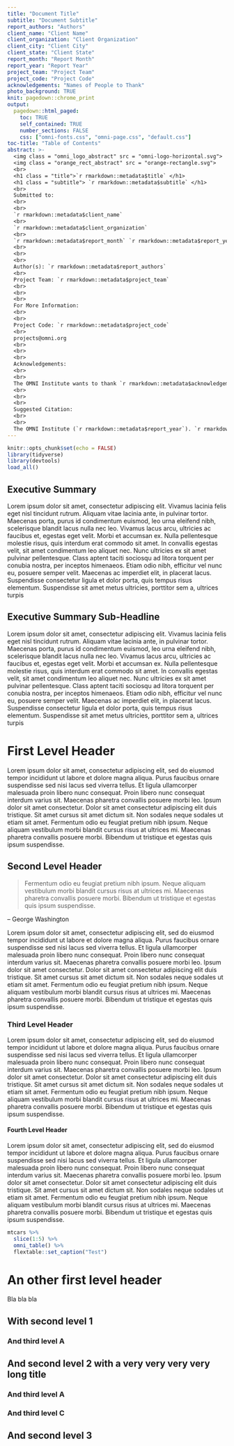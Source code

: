 ```yaml
---
title: "Document Title"
subtitle: "Document Subtitle" 
report_authors: "Authors"
client_name: "Client Name"
client_organization: "Client Organization"
client_city: "Client City"
client_state: "Client State"
report_month: "Report Month"
report_year: "Report Year"
project_team: "Project Team"
project_code: "Project Code"
acknowledgements: "Names of People to Thank"
photo_background: TRUE
knit: pagedown::chrome_print
output:
  pagedown::html_paged:
    toc: TRUE
    self_contained: TRUE
    number_sections: FALSE
    css: ["omni-fonts.css", "omni-page.css", "default.css"]
toc-title: "Table of Contents"
abstract: >-
  <img class = "omni_logo_abstract" src = "omni-logo-horizontal.svg">
  <img class = "orange_rect_abstract" src = "orange-rectangle.svg">
  <br> 
  <h1 class = "title">`r rmarkdown::metadata$title` </h1>
  <h1 class = "subtitle"> `r rmarkdown::metadata$subtitle` </h1>
  <br> 
  Submitted to: 
  <br> 
  <br>
  `r rmarkdown::metadata$client_name`
  <br>
  `r rmarkdown::metadata$client_organization`
  <br>
  `r rmarkdown::metadata$report_month` `r rmarkdown::metadata$report_year`
  <br> 
  <br>
  <br>
  Author(s): `r rmarkdown::metadata$report_authors`
  <br>
  Project Team: `r rmarkdown::metadata$project_team`
  <br>
  <br>
  <br>
  For More Information:
  <br>
  <br>
  Project Code: `r rmarkdown::metadata$project_code`
  <br>
  projects@omni.org
  <br>
  <br>
  <br>
  Acknowledgements:
  <br>
  <br>
  The OMNI Institute wants to thank `r rmarkdown::metadata$acknowledgements` for their contributions to the creation of this report.
  <br>
  <br>
  <br>
  Suggested Citation:
  <br>
  <br>
  The OMNI Institute (`r rmarkdown::metadata$report_year`). `r rmarkdown::metadata$title`. Submitted to `r rmarkdown::metadata$client_organization`, `r rmarkdown::metadata$client_city`, `r rmarkdown::metadata$client_state`
---
```


```r
knitr::opts_chunk$set(echo = FALSE)
library(tidyverse)
library(devtools)
load_all()
```

<div class="exec-summary">

# Executive Summary {-}

Lorem ipsum dolor sit amet, consectetur adipiscing elit. Vivamus lacinia felis eget nisl tincidunt rutrum. Aliquam vitae lacinia ante, in pulvinar tortor. Maecenas porta, purus id condimentum euismod, leo urna eleifend nibh, scelerisque blandit lacus nulla nec leo. Vivamus lacus arcu, ultricies ac faucibus et, egestas eget velit. Morbi et accumsan ex. Nulla pellentesque molestie risus, quis interdum erat commodo sit amet. In convallis egestas velit, sit amet condimentum leo aliquet nec. Nunc ultricies ex sit amet pulvinar pellentesque. Class aptent taciti sociosqu ad litora torquent per conubia nostra, per inceptos himenaeos. Etiam odio nibh, efficitur vel nunc eu, posuere semper velit. Maecenas ac imperdiet elit, in placerat lacus. Suspendisse consectetur ligula et dolor porta, quis tempus risus elementum. Suspendisse sit amet metus ultricies, porttitor sem a, ultrices turpis

## Executive Summary Sub-Headline {-}

Lorem ipsum dolor sit amet, consectetur adipiscing elit. Vivamus lacinia felis eget nisl tincidunt rutrum. Aliquam vitae lacinia ante, in pulvinar tortor. Maecenas porta, purus id condimentum euismod, leo urna eleifend nibh, scelerisque blandit lacus nulla nec leo. Vivamus lacus arcu, ultricies ac faucibus et, egestas eget velit. Morbi et accumsan ex. Nulla pellentesque molestie risus, quis interdum erat commodo sit amet. In convallis egestas velit, sit amet condimentum leo aliquet nec. Nunc ultricies ex sit amet pulvinar pellentesque. Class aptent taciti sociosqu ad litora torquent per conubia nostra, per inceptos himenaeos. Etiam odio nibh, efficitur vel nunc eu, posuere semper velit. Maecenas ac imperdiet elit, in placerat lacus. Suspendisse consectetur ligula et dolor porta, quis tempus risus elementum. Suspendisse sit amet metus ultricies, porttitor sem a, ultrices turpis

</div>

# First Level Header

Lorem ipsum dolor sit amet, consectetur adipiscing elit, sed do eiusmod tempor incididunt ut labore et dolore magna aliqua. Purus faucibus ornare suspendisse sed nisi lacus sed viverra tellus. Et ligula ullamcorper malesuada proin libero nunc consequat. Proin libero nunc consequat interdum varius sit. Maecenas pharetra convallis posuere morbi leo. Ipsum dolor sit amet consectetur. Dolor sit amet consectetur adipiscing elit duis tristique. Sit amet cursus sit amet dictum sit. Non sodales neque sodales ut etiam sit amet. Fermentum odio eu feugiat pretium nibh ipsum. Neque aliquam vestibulum morbi blandit cursus risus at ultrices mi. Maecenas pharetra convallis posuere morbi. Bibendum ut tristique et egestas quis ipsum suspendisse.

## Second Level Header

<aside>

> Fermentum odio eu feugiat pretium nibh ipsum. Neque aliquam vestibulum morbi blandit cursus risus at ultrices mi. Maecenas pharetra convallis posuere morbi. Bibendum ut tristique et egestas quis ipsum suspendisse.

<p class="quote-author">-- George Washington</p>

</aside>

Lorem ipsum dolor sit amet, consectetur adipiscing elit, sed do eiusmod tempor incididunt ut labore et dolore magna aliqua. Purus faucibus ornare suspendisse sed nisi lacus sed viverra tellus. Et ligula ullamcorper malesuada proin libero nunc consequat. Proin libero nunc consequat interdum varius sit. Maecenas pharetra convallis posuere morbi leo. Ipsum dolor sit amet consectetur. Dolor sit amet consectetur adipiscing elit duis tristique. Sit amet cursus sit amet dictum sit. Non sodales neque sodales ut etiam sit amet. Fermentum odio eu feugiat pretium nibh ipsum. Neque aliquam vestibulum morbi blandit cursus risus at ultrices mi. Maecenas pharetra convallis posuere morbi. Bibendum ut tristique et egestas quis ipsum suspendisse.


### Third Level Header

Lorem ipsum dolor sit amet, consectetur adipiscing elit, sed do eiusmod tempor incididunt ut labore et dolore magna aliqua. Purus faucibus ornare suspendisse sed nisi lacus sed viverra tellus. Et ligula ullamcorper malesuada proin libero nunc consequat. Proin libero nunc consequat interdum varius sit. Maecenas pharetra convallis posuere morbi leo. Ipsum dolor sit amet consectetur. Dolor sit amet consectetur adipiscing elit duis tristique. Sit amet cursus sit amet dictum sit. Non sodales neque sodales ut etiam sit amet. Fermentum odio eu feugiat pretium nibh ipsum. Neque aliquam vestibulum morbi blandit cursus risus at ultrices mi. Maecenas pharetra convallis posuere morbi. Bibendum ut tristique et egestas quis ipsum suspendisse.




#### Fourth Level Header

Lorem ipsum dolor sit amet, consectetur adipiscing elit, sed do eiusmod tempor incididunt ut labore et dolore magna aliqua. Purus faucibus ornare suspendisse sed nisi lacus sed viverra tellus. Et ligula ullamcorper malesuada proin libero nunc consequat. Proin libero nunc consequat interdum varius sit. Maecenas pharetra convallis posuere morbi leo. Ipsum dolor sit amet consectetur. Dolor sit amet consectetur adipiscing elit duis tristique. Sit amet cursus sit amet dictum sit. Non sodales neque sodales ut etiam sit amet. Fermentum odio eu feugiat pretium nibh ipsum. Neque aliquam vestibulum morbi blandit cursus risus at ultrices mi. Maecenas pharetra convallis posuere morbi. Bibendum ut tristique et egestas quis ipsum suspendisse.

```r
mtcars %>% 
  slice(1:5) %>% 
  omni_table() %>% 
  flextable::set_caption("Test")
```

# An other first level header

Bla bla bla

## With second level 1

### And third level A

## And second level 2 with a very very very very long title

### And third level A

### And third level C

## And second level 3




